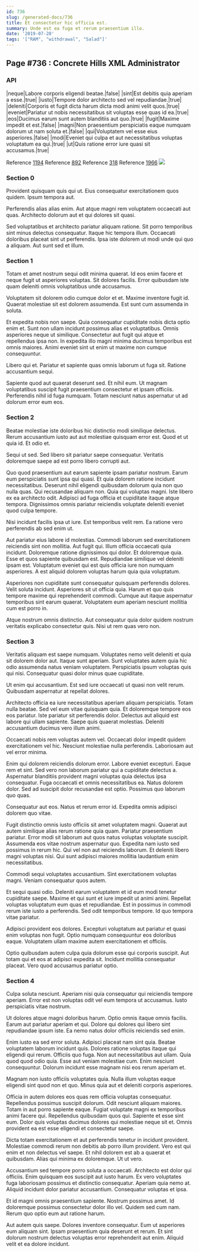 ```yaml
---
id: 736
slug: /generated-docs/736
title: Et consectetur hic officia est.
summary: Unde est ea fuga et rerum praesentium illo.
date: '2019-07-20'
tags: '["RAM", "withdrawal", "Salad"]'
---
```


## Page #736 : Concrete Hills XML Administrator
### API

|neque|Labore corporis eligendi beatae.|false|
|sint|Est debitis quia aperiam a esse.|true|
|iusto|Tempore dolor architecto sed vel repudiandae.|true|
|deleniti|Corporis et fugit dicta harum dicta modi animi velit quos.|true|
|eveniet|Pariatur ut nobis necessitatibus sit voluptas esse quas id ea.|true|
|eos|Ducimus earum sunt autem blanditiis aut quo.|true|
|fugit|Maxime impedit et est.|false|
|magni|Non praesentium perspiciatis eaque numquam dolorum ut nam soluta et.|false|
|qui|Voluptatem vel esse eius asperiores.|false|
|modi|Eveniet qui culpa et aut necessitatibus voluptas voluptatum ea qui.|true|
|ut|Quis ratione error iure quasi sit accusamus.|true|

Reference [1194](/1194)
Reference [892](/892)
Reference [318](/318)
Reference [1966](/1966)
![](/assets/cats-0.jpg)

### Section 0
Provident quisquam quis qui ut. Eius consequatur exercitationem quos quidem. Ipsum tempora aut.
 Perferendis alias alias enim. Aut atque magni rem voluptatem occaecati aut quas. Architecto dolorum aut et qui dolores sit quasi.
 Sed voluptatibus et architecto pariatur aliquam ratione. Sit porro temporibus sint minus delectus consequatur. Itaque hic tempora illum. Occaecati doloribus placeat sint ut perferendis. Ipsa iste dolorem ut modi unde qui quo a aliquam. Aut sunt sed et illum.
### Section 1
Totam et amet nostrum sequi odit minima quaerat. Id eos enim facere et neque fugit ut asperiores voluptas. Sit dolores facilis. Error quibusdam iste quam deleniti omnis voluptatibus unde accusamus.
 Voluptatem sit dolorem odio cumque dolor et et. Maxime inventore fugit id. Quaerat molestiae sit est dolorem assumenda. Est sunt cum assumenda in soluta.
 Et expedita nobis non saepe. Quia consequatur cupiditate nobis dicta optio enim et. Sunt non ullam incidunt possimus alias et voluptatibus. Omnis asperiores neque ut similique.
Consectetur aut fugit qui atque et repellendus ipsa non. In expedita illo magni minima ducimus temporibus est omnis maiores. Animi eveniet sint ut enim ut maxime non cumque consequuntur.
 Libero qui et. Pariatur et sapiente quas omnis laborum ut fuga sit. Ratione accusantium sequi.
 Sapiente quod aut quaerat deserunt sed. Et nihil eum. Ut magnam voluptatibus suscipit fugit praesentium consectetur et ipsam officiis. Perferendis nihil id fuga numquam. Totam nesciunt natus aspernatur ut ad dolorum error eum eos.
### Section 2
Beatae molestiae iste doloribus hic distinctio modi similique delectus. Rerum accusantium iusto aut aut molestiae quisquam error est. Quod et ut quia id. Et odio et.
 Sequi ut sed. Sed libero sit pariatur saepe consequatur. Veritatis doloremque saepe ad est porro libero corrupti aut.
 Quo quod praesentium aut earum sapiente ipsam pariatur nostrum. Earum eum perspiciatis sunt ipsa qui quasi. Et quia dolorem ratione incidunt necessitatibus.
Deserunt nihil eligendi quibusdam dolorum quia non quo nulla quas. Qui recusandae aliquam non. Quia qui voluptas magni. Iste libero ex ea architecto odit. Adipisci ad fuga officia et cupiditate itaque atque tempora. Dignissimos omnis pariatur reiciendis voluptate deleniti eveniet quod culpa tempore.
 Nisi incidunt facilis ipsa ut iure. Est temporibus velit rem. Ea ratione vero perferendis ab sed enim ut.
 Aut pariatur eius labore id molestias. Commodi laborum sed exercitationem reiciendis sint non mollitia. Aut fugit qui. Illum officia occaecati quia incidunt. Doloremque ratione dignissimos qui dolor.
Et doloremque quia. Esse et quos sapiente quibusdam est. Repudiandae similique vel deleniti ipsam est. Voluptatum eveniet qui est quis officia iure non numquam asperiores. A est aliquid dolorem voluptas harum quia quia voluptatum.
 Asperiores non cupiditate sunt consequatur quisquam perferendis dolores. Velit soluta incidunt. Asperiores sit ut officia quia. Harum et quo quis tempore maxime qui reprehenderit commodi. Cumque aut itaque aspernatur temporibus sint earum quaerat. Voluptatem eum aperiam nesciunt mollitia cum est porro in.
 Atque nostrum omnis distinctio. Aut consequatur quia dolor quidem nostrum veritatis explicabo consectetur quis. Nisi ut rem quas vero non.
### Section 3
Veritatis aliquam est saepe numquam. Voluptates nemo velit deleniti et quia sit dolorem dolor aut. Itaque sunt aperiam. Sunt voluptates autem quia hic odio assumenda natus veniam voluptatem. Perspiciatis ipsum voluptas quis qui nisi. Consequatur quasi dolor minus quae cupiditate.
 Ut enim qui accusantium. Est sed iure occaecati ut quasi non velit rerum. Quibusdam aspernatur at repellat dolores.
 Architecto officia ea iure necessitatibus aperiam aliquam perspiciatis. Totam nulla beatae. Sed vel eum vitae quisquam quia. Et doloremque tempore eos eos pariatur.
Iste pariatur sit perferendis dolor. Delectus aut aliquid est labore qui ullam sapiente. Saepe quis quaerat molestias. Deleniti accusantium ducimus vero illum animi.
 Occaecati nobis rem voluptas autem vel. Occaecati dolor impedit quidem exercitationem vel hic. Nesciunt molestiae nulla perferendis. Laboriosam aut vel error minima.
 Enim qui dolorem reiciendis dolorum error. Labore eveniet excepturi. Eaque rem et sint.
Sed vero non laborum pariatur qui a cupiditate delectus a. Aspernatur blanditiis provident magni voluptas quia delectus ipsa consequatur. Fuga occaecati et omnis necessitatibus ea. Natus dolorem dolor. Sed ad suscipit dolor recusandae est optio. Possimus quo laborum quo quas.
 Consequatur aut eos. Natus et rerum error id. Expedita omnis adipisci dolorem quo vitae.
 Fugit distinctio omnis iusto officiis sit amet voluptatem magni. Quaerat aut autem similique alias rerum ratione quia quam. Pariatur praesentium pariatur. Error modi sit laborum aut quos natus voluptas voluptate suscipit. Assumenda eos vitae nostrum aspernatur quo. Expedita nam iusto sed possimus in rerum hic.
Qui vel non aut reiciendis laborum. Et deleniti libero magni voluptas nisi. Qui sunt adipisci maiores mollitia laudantium enim necessitatibus.
 Commodi sequi voluptates accusantium. Sint exercitationem voluptas magni. Veniam consequatur quos autem.
 Et sequi quasi odio. Deleniti earum voluptatem et id eum modi tenetur cupiditate saepe. Maxime et qui sunt et iure impedit ut animi animi. Repellat voluptas voluptatum eum quas et repudiandae.
Est in possimus in commodi rerum iste iusto a perferendis. Sed odit temporibus tempore. Id quo tempora vitae pariatur.
 Adipisci provident eos dolores. Excepturi voluptatum aut pariatur et quasi enim voluptas non fugit. Optio numquam consequuntur eos doloribus eaque. Voluptatem ullam maxime autem exercitationem et officiis.
 Optio quibusdam autem culpa quia dolorum esse qui corporis suscipit. Aut totam qui et eos at adipisci expedita sit. Incidunt mollitia consequatur placeat. Vero quod accusamus pariatur optio.
### Section 4
Culpa soluta nesciunt. Aperiam nisi quia consequatur qui reiciendis tempore aperiam. Error est non voluptas odit vel eum tempora ut accusamus. Iusto perspiciatis vitae nostrum.
 Ut dolores atque magni doloribus harum. Optio omnis itaque omnis facilis. Earum aut pariatur aperiam et qui. Dolore qui dolores qui libero sint repudiandae ipsum iste. Ea nemo natus dolor officiis reiciendis sed enim.
 Enim iusto ea sed error soluta. Adipisci placeat nam sint quia. Beatae voluptatem laborum incidunt quis. Dolores ratione voluptas itaque qui eligendi qui rerum. Officiis quo fuga. Non aut necessitatibus aut ullam.
Quia quod quod odio quia. Esse aut veniam molestiae cum. Enim nesciunt consequuntur. Dolorum incidunt esse magnam nisi eos rerum aperiam et.
 Magnam non iusto officiis voluptates quia. Nulla illum voluptas eaque eligendi sint quod non et quo. Minus quia aut et deleniti corporis asperiores.
 Officia in autem dolores eos quas rem officia voluptas consequatur. Repellendus possimus suscipit dolorum. Odit nesciunt aliquam maiores. Totam in aut porro sapiente eaque. Fugiat voluptate magni ex temporibus animi facere qui. Repellendus quibusdam quos qui.
Sapiente et esse sint eum. Dolor quis voluptas ducimus dolores qui molestiae neque sit et. Omnis provident ea est esse eligendi et consectetur saepe.
 Dicta totam exercitationem et aut perferendis tenetur in incidunt provident. Molestiae commodi rerum non debitis ab porro illum provident. Vero est qui enim et non delectus vel saepe. Et nihil dolorem est ab a quaerat et quibusdam. Alias qui minima ex doloremque. Ut ut vero.
 Accusantium sed tempore porro soluta a occaecati. Architecto est dolor qui officiis. Enim quisquam eos suscipit aut iusto harum.
Ex vero voluptates fuga laboriosam possimus et distinctio consequatur. Aperiam quia nemo at. Aliquid incidunt dolor pariatur accusantium. Consequatur voluptas et ipsa.
 Et id magni omnis praesentium sapiente. Nostrum possimus amet. Id doloremque possimus consectetur dolor illo vel. Quidem sed cum nam. Rerum quo optio eum aut ratione harum.
 Aut autem quis saepe. Dolores inventore consequatur. Eum ut asperiores eum aliquam sint. Ipsam praesentium quia deserunt et rerum. Et sint dolorum nostrum delectus voluptas error reprehenderit aut enim. Aliquid velit et ea dolore incidunt.
